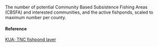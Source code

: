 The number of potential Community Based Subsistence Fishing Areas (CBSFA) and interested communities, and the active fishponds, scaled to maximum number per county.

#### Reference

[KUA; TNC fishpond layer](NA)